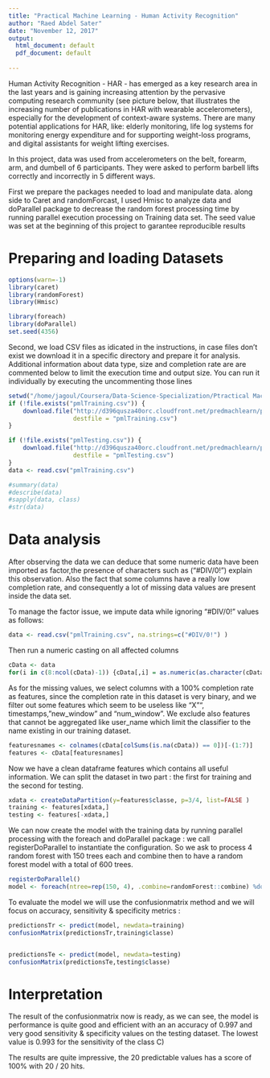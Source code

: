 ```yaml
---
title: "Practical Machine Learning - Human Activity Recognition"
author: "Raed Abdel Sater"
date: "November 12, 2017"
output:
  html_document: default
  pdf_document: default
  
---
```



Human Activity Recognition - HAR - has emerged as a key research area in the last years and is gaining increasing attention by the pervasive computing research community (see picture below, that illustrates the increasing number of publications in HAR with wearable accelerometers), especially for the development of context-aware systems. There are many potential applications for HAR, like: elderly monitoring, life log systems for monitoring energy expenditure and for supporting weight-loss programs, and digital assistants for weight lifting exercises.

In this project, data was used from accelerometers on the belt, forearm, arm, and dumbell of 6 participants. They were asked to perform barbell lifts correctly and incorrectly in 5 different ways.

First we prepare the packages needed to load and manipulate data. along side to Caret and randomForcast, I used Hmisc to analyze data and doParallel package to decrease the random forest processing time by running parallel execution processing on Training data set. The seed value was set at the beginning of this project to garantee reproducible results

# Preparing and loading Datasets

```r
options(warn=-1)
library(caret)
library(randomForest)
library(Hmisc)

library(foreach)
library(doParallel)
set.seed(4356)
```

Second, we load CSV files as idicated in the instructions, in case files don't exist we download it in a specific directory and prepare it for analysis. Additional information about data type, size and completion rate are are commented below to limit the execution time and output size. You can run it individually by executing the uncommenting those lines

```r
setwd("/home/jagoul/Coursera/Data-Science-Specialization/Ptractical Machine Learning/Projects/Final Project/")
if (!file.exists("pmlTraining.csv")) {
    download.file("http://d396qusza40orc.cloudfront.net/predmachlearn/pml-training.csv", 
                  destfile = "pmlTraining.csv")
}

if (!file.exists("pmlTesting.csv")) {
    download.file("http://d396qusza40orc.cloudfront.net/predmachlearn/pml-testing.csv", 
                  destfile = "pmlTesting.csv")
}
data <- read.csv("pmlTraining.csv")

#summary(data)
#describe(data)
#sapply(data, class)
#str(data)
```


# Data analysis

After observing the data we can deduce that some numeric data have been imported as factor,the presence of characters such as ("#DIV/0!") explain this observation. Also the fact that some columns have a really low completion rate, and consequently a lot of missing data values are present inside the data set.
 
To manage the factor issue,  we impute data while ignoring "#DIV/0!" values as follows:

```r
data <- read.csv("pmlTraining.csv", na.strings=c("#DIV/0!") )
```

Then run a numeric casting on all affected columns 
```r
cData <- data
for(i in c(8:ncol(cData)-1)) {cData[,i] = as.numeric(as.character(cData[,i]))}
```

As for the missing values, we select columns with a 100% completion rate as features, since the completion rate in this dataset is very binary, and we filter out some features which seem to be useless like "X"", timestamps, "new_window" and "num_window". We exclude also features that cannot be aggregated like user_name which limit the classifier to the name existing in our training dataset.

```r
featuresnames <- colnames(cData[colSums(is.na(cData)) == 0])[-(1:7)]
features <- cData[featuresnames]
```


Now we have a clean dataframe features which contains all useful information. We can split the dataset in two part : the first for training and the second for testing.

```r
xdata <- createDataPartition(y=features$classe, p=3/4, list=FALSE )
training <- features[xdata,]
testing <- features[-xdata,]
```


We can now create the model with the training data by running parallel processing with the foreach and doParallel package : we call registerDoParallel to instantiate the configuration. So we ask to process 4 random forest with 150 trees each and combine then to have a random forest model with a total of 600 trees.

```r
registerDoParallel()
model <- foreach(ntree=rep(150, 4), .combine=randomForest::combine) %dopar% randomForest(training[-ncol(training)], training$classe, ntree=ntree)
```

To evaluate the model we will use the confusionmatrix method and we will focus on accuracy, sensitivity & specificity metrics :

```r
predictionsTr <- predict(model, newdata=training)
confusionMatrix(predictionsTr,training$classe)


predictionsTe <- predict(model, newdata=testing)
confusionMatrix(predictionsTe,testing$classe)
```

# Interpretation

The result of the confusionmatrix now is ready, as we can see, the model is performance is quite good and efficient with an an accuracy of 0.997 and very good sensitivity & specificity values on the testing dataset. The lowest value is 0.993 for the sensitivity of the class C)


The results are quite impressive, the 20 predictable values has a score of 100% with 20 / 20 hits.